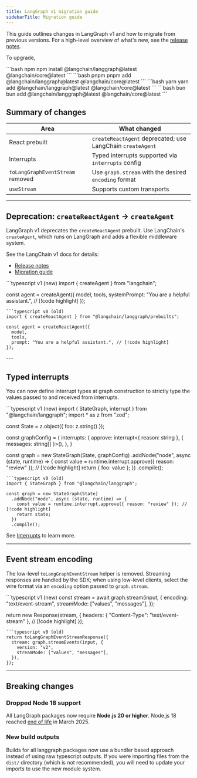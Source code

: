 ```yaml
---
title: LangGraph v1 migration guide
sidebarTitle: Migration guide
---
```


This guide outlines changes in LangGraph v1 and how to migrate from previous versions. For a high-level overview of what's new, see the [release notes](/oss/releases/langgraph-v1).

To upgrade,

<CodeGroup>
```bash npm
npm install @langchain/langgraph@latest @langchain/core@latest
```
```bash pnpm
pnpm add @langchain/langgraph@latest @langchain/core@latest
```
```bash yarn
yarn add @langchain/langgraph@latest @langchain/core@latest
```
```bash bun
bun add @langchain/langgraph@latest @langchain/core@latest
```
</CodeGroup>

## Summary of changes

| Area | What changed |
|------|--------------|
| React prebuilt | `createReactAgent` deprecated; use LangChain `createAgent` |
| Interrupts | Typed interrupts supported via `interrupts` config |
| `toLangGraphEventStream` removed | Use `graph.stream` with the desired `encoding` format |
| `useStream` | Supports custom transports |

---

## Deprecation: `createReactAgent` → `createAgent`

LangGraph v1 deprecates the `createReactAgent` prebuilt. Use LangChain's `createAgent`, which runs on LangGraph and adds a flexible middleware system.

See the LangChain v1 docs for details:

- [Release notes](/oss/releases/langchain-v1#createagent)
- [Migration guide](/oss/migrate/langchain-v1#createagent)

<CodeGroup>
```typescript v1 (new)
import { createAgent } from "langchain";

const agent = createAgent({
  model,
  tools,
  systemPrompt: "You are a helpful assistant.", // [!code highlight]
});
```
```typescript v0 (old)
import { createReactAgent } from "@langchain/langgraph/prebuilts";

const agent = createReactAgent({
  model,
  tools,
  prompt: "You are a helpful assistant.", // [!code highlight]
});
```
</CodeGroup>
---

## Typed interrupts

You can now define interrupt types at graph construction to strictly type the values passed to and received from interrupts.

<CodeGroup>
```typescript v1 (new)
import { StateGraph, interrupt } from "@langchain/langgraph";
import * as z from "zod";

const State = z.object({ foo: z.string() });

const graphConfig = {
  interrupts: {
    approve: interrupt<{ reason: string }, { messages: string[] }>(),
  },
}

const graph = new StateGraph(State, graphConfig)
  .addNode("node", async (state, runtime) => {
    const value = runtime.interrupt.approve({ reason: "review" }); // [!code highlight]
    return { foo: value };
  })
  .compile();
```
```typescript v0 (old)
import { StateGraph } from "@langchain/langgraph";

const graph = new StateGraph(State)
  .addNode("node", async (state, runtime) => {
    const value = runtime.interrupt.approve({ reason: "review" }); // [!code highlight]
    return state;
  })
  .compile();
```
</CodeGroup>

See [Interrupts](/oss/langgraph/interrupts) to learn more.

---

## Event stream encoding

The low-level `toLangGraphEventStream` helper is removed. Streaming responses are handled by the SDK; when using low-level clients, select the wire format via an `encoding` option passed to `graph.stream`.

<CodeGroup>
```typescript v1 (new)
const stream = await graph.stream(input, {
  encoding: "text/event-stream",
  streamMode: ["values", "messages"],
});

return new Response(stream, {
  headers: { "Content-Type": "text/event-stream" }, // [!code highlight]
});
```
```typescript v0 (old)
return toLangGraphEventStreamResponse({
  stream: graph.streamEvents(input, {
    version: "v2",
    streamMode: ["values", "messages"],
  }),
});
```
</CodeGroup>

---

## Breaking changes

### Dropped Node 18 support

All LangGraph packages now require **Node.js 20 or higher**. Node.js 18 reached [end of life](https://nodejs.org/en/about/releases/) in March 2025.

### New build outputs

Builds for all langgraph packages now use a bundler based approach instead of using raw typescript outputs. If you were importing files from the `dist/` directory (which is not recommended), you will need to update your imports to use the new module system.
